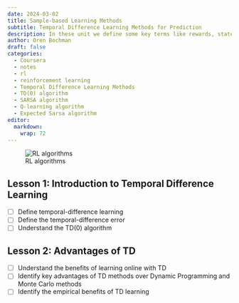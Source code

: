 ```yaml
---
date: 2024-03-02
title: Sample-based Learning Methods
subtitle: Temporal Difference Learning Methods for Prediction
description: In these unit we define some key terms like rewards, states, action, value functions, action values functions. Then we consider at the the multi-armed bandit problem leading to exploration explotation dillema, the epsilon greedy algorithm.
author: Oren Bochman
draft: false
categories:
  - Coursera
  - notes
  - rl
  - reinforcement learning
  - Temporal Difference Learning Methods
  - TD(0) algorithm
  - SARSA algorithm
  - Q-learning algorithm
  - Expected Sarsa algorithm
editor: 
  markdown: 
    wrap: 72
---
```


![RL algorithms](img/alg_selector.jpeg){.column-margin}


## Lesson 1: Introduction to Temporal Difference Learning

-   [ ] Define temporal-difference learning
-   [ ] Define the temporal-difference error
-   [ ] Understand the TD(0) algorithm

## Lesson 2: Advantages of TD

-   [ ] Understand the benefits of learning online with TD
-   [ ] Identify key advantages of TD methods over Dynamic Programming
    and Monte Carlo methods
-   [ ] Identify the empirical benefits of TD learning
